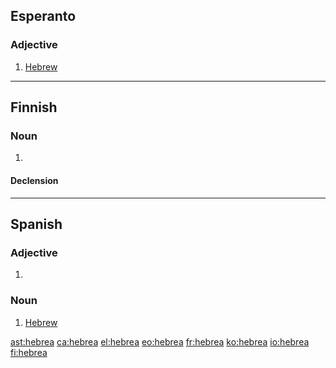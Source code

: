 ==Esperanto==

===Adjective===
{{eo-adj}}

# [[Hebrew]]

----

==Finnish==

===Noun===
{{fi-noun}}

# {{context|deprecated|lang=fi}} {{alternative spelling of|heprea|lang=fi}}

====Declension====
{{fi-decl-kulkija|n=sg|hebre|a}}

----

==Spanish==

===Adjective===
{{es-adj|m=hebreo}}

# {{feminine of|lang=es|hebreo}}

===Noun===
{{es-noun|f|m=hebreo}}

# [[Hebrew]]

[[ast:hebrea]]
[[ca:hebrea]]
[[el:hebrea]]
[[eo:hebrea]]
[[fr:hebrea]]
[[ko:hebrea]]
[[io:hebrea]]
[[fi:hebrea]]